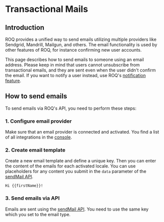
# Transactional Mails

## Introduction

ROQ provides a unified way to send emails utilizing multiple providers like Sendgrid, Mandrill, Mailgun, and
others. The email functionality is used by other features of ROQ, for instance confirming new user accounts.

This page describes how to send emails to someone using an email address. Please keep in mind that users cannot
unsubscribe from transactional emails, and they are sent even when the user didn't confirm the email. If you want to
notify a user instead, use ROQ's [notification feature](/notifications).

## How to send emails

To send emails via ROQ's API, you need to perform these steps:

### 1. Configure email provider

Make sure that an email provider is connected and activated. You find a list of all integrations in
the [console](https://console.roq.tech/).

### 2. Create email template

Create a new email template and define a unique key. Then you can enter the content of the emails for each activated
locale. You can use placeholders for
any content you submit in the `data` parameter of the [sendMail API](/mails/api#sendmail).

```text
Hi {{firstName}}!
```

### 3. Send emails via API

Emails are sent using the [sendMail API](/mails/api#sendmail). You need to use the same key which you set to
the email type.